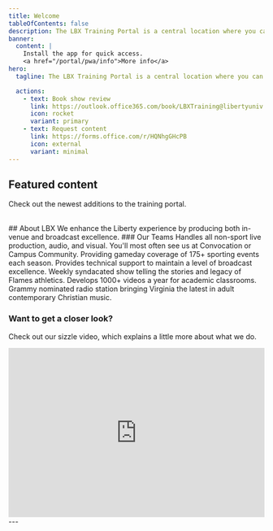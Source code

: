 ```yaml
---
title: Welcome
tableOfContents: false
description: The LBX Training Portal is a central location where you can come to get helpful training information including videos, documents, tutorials, and more.
banner:
  content: |
    Install the app for quick access.
    <a href="/portal/pwa/info">More info</a>
hero:
  tagline: The LBX Training Portal is a central location where you can access helpful training information including videos, documents, tutorials, and more.

  actions:
    - text: Book show review
      link: https://outlook.office365.com/book/LBXTraining@libertyuniv.onmicrosoft.com/
      icon: rocket
      variant: primary
    - text: Request content
      link: https://forms.office.com/r/HQNhgGHcPB
      icon: external
      variant: minimal
---
```



## Featured content 
Check out the newest additions to the training portal.
<CardGrid>
  <LinkCard title="Cable Guide" description="An overview of each of the cables we use to help you learn what they are." href="/portal/stage/cable-guide/" />
  <LinkCard title="Intercom Etiquette" description="Everything you need to know about intercom and how we use it." href="/portal/general/intercom-etiquette/" />
  <LinkCard title="Content Operator" description="Running content for show: learn all about it here." href="/portal/video/control-room/content-operator/" />
  <LinkCard title="High Wide" description="While it may seem unimportant, the high wide camera is valuable to the show." href="/portal/video/camera/the-next-level/high-wide" />
</CardGrid>

<br>
## About LBX


<Card title="Our Mission">
  We enhance the Liberty experience by producing both in-venue and broadcast excellence.
  </Card>
### Our Teams
<CardGrid>
<Card title="Campus Production">
  Handles all non-sport live production, audio, and visual. You'll most often see us at Convocation or Campus Community.
</Card>
<Card title="Sports Production">
  Providing gameday coverage of 175+ sporting events each season.
</Card>
<Card title="Broadcast Engineering">
  Provides technical support to maintain a level of broadcast excellence.
</Card>
<Card title="Flames Central">
  Weekly syndacated show telling the stories and legacy of Flames athletics.
</Card>
<Card title="C.A.D. Video">
  Develops 1000+ videos a year for academic classrooms.
</Card>
<Card title="The Journey">
  Grammy nominated radio station bringing Virginia the latest in adult contemporary Christian music.
</Card>
</CardGrid>

### Want to get a closer look?
Check out our sizzle video, which explains a little more about what we do.
<div style="max-width:608px"><div style="position:relative;padding-bottom:66.118421052632%"><iframe id="kmsembed-1_jsi509xz" width="608" height="402" src="https://watch.liberty.edu/embed/secure/iframe/entryId/1_jsi509xz/uiConfId/52537662/st/0" class="kmsembed" allowfullscreen webkitallowfullscreen mozAllowFullScreen allow="autoplay *; fullscreen *; encrypted-media *" referrerPolicy="no-referrer-when-downgrade" sandbox="allow-downloads allow-forms allow-same-origin allow-scripts allow-top-navigation allow-pointer-lock allow-popups allow-modals allow-orientation-lock allow-popups-to-escape-sandbox allow-presentation allow-top-navigation-by-user-activation" frameborder="0" title="LBX Sizzle Reel - 2023" style="position:absolute;top:0;left:0;width:100%;height:100%;border:0"></iframe></div></div>
---
</br>
